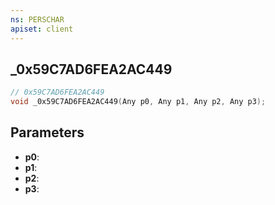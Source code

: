 ```yaml
---
ns: PERSCHAR
apiset: client
---
```

## _0x59C7AD6FEA2AC449

```c
// 0x59C7AD6FEA2AC449
void _0x59C7AD6FEA2AC449(Any p0, Any p1, Any p2, Any p3);
```


## Parameters
* **p0**:
* **p1**:
* **p2**:
* **p3**: